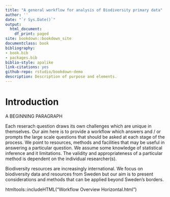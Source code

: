 ```yaml
--- 
title: "A general workflow for analysis of Biodiversity primary data"
author: ''
date: "`r Sys.Date()`"
output:
  html_document:
    df_print: paged
site: bookdown::bookdown_site
documentclass: book
bibliography:
- book.bib
- packages.bib
biblio-style: apalike
link-citations: yes
github-repo: rstudio/bookdown-demo
description: Description of purpose and elements.
---
```


# Introduction

A BEGINNING PARAGRAPH

Each reserach question draws its own challenges which are unique in themselves. Our aim here is to provide a workflow which answers and / or prompts the large scale questions that should be asked at each stage of the process. We point to resources, methods and facilities that may be useful in answering a particular question. We assume some knowledge of statistical inference and it limitations. The validity and appropriateness of a particular method is dependent on the individual researcher(s).

Biodiversity resources are increasingly international. We focus on biodiversity data and resources from Sweden but our aim is to present considerations and methods that can be applied beyond Sweden's borders.

htmltools::includeHTML("Workflow Overview Horizontal.html")